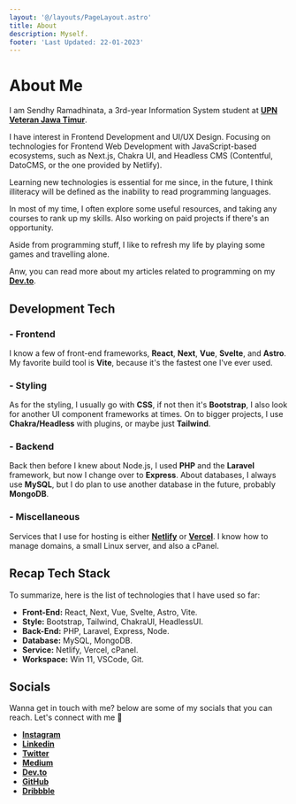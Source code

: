 ```yaml
---
layout: '@/layouts/PageLayout.astro'
title: About
description: Myself.
footer: 'Last Updated: 22-01-2023'
---
```



# About Me

I am Sendhy Ramadhinata, a 3rd-year Information System student at **[UPN Veteran Jawa Timur](https://www.upnjatim.ac.id)**.

I have interest in Frontend Development and  UI/UX Design. Focusing on technologies for Frontend Web Development with 
JavaScript-based ecosystems, such as Next.js, Chakra UI, and Headless CMS (Contentful, DatoCMS, or the one provided by Netlify).

Learning new technologies is essential for me since, in the future, I think illiteracy will be defined as the inability to read 
programming languages.

In most of my time, I often explore some useful resources, and taking any courses to rank up my skills. Also working 
on paid projects if there's an opportunity.

Aside from programming stuff, I like to refresh my life by playing some games and travelling alone.

Anw, you can read more about my articles related to programming on my **[Dev.to](https://dev.to/sendhyrama)**.

## Development Tech

### - Frontend

I know a few of front-end frameworks, **React**, **Next**, **Vue**, **Svelte**, and
**Astro**. My favorite build tool is **Vite**, because it's the fastest one I've
ever used.

### - Styling

As for the styling, I usually go with **CSS**, if not then it's **Bootstrap**,
I also look for another UI component frameworks at times. On to bigger projects,
I use **Chakra/Headless** with plugins, or maybe just **Tailwind**.

### - Backend

Back then before I knew about Node.js, I used **PHP** and the **Laravel**
framework, but now I change over to **Express**. About databases, I always use
**MySQL**, but I do plan to use another database in the future, probably
**MongoDB**.

### - Miscellaneous

Services that I use for hosting is either **[Netlify](https://netlify.com)**
or **[Vercel](https://vercel.com)**. I know how to manage domains,
a small Linux server, and also a cPanel.

## Recap Tech Stack

To summarize, here is the list of technologies that I have used so far:

- **Front-End:** React, Next, Vue, Svelte, Astro, Vite.
- **Style:** Bootstrap, Tailwind, ChakraUI, HeadlessUI.
- **Back-End:** PHP, Laravel, Express, Node.
- **Database:** MySQL, MongoDB.
- **Service:** Netlify, Vercel, cPanel.
- **Workspace:** Win 11, VSCode, Git.

## Socials

Wanna get in touch with me? below are some of my socials that you can reach. Let's connect with me 🤝

- **[Instagram](https://instagram.com/sendhyrama)**
- **[Linkedin](https://linkedin.com/in/sendhyrama)**
- **[Twitter](https://twitter.com/sendhyrama)**
- **[Medium](https://sendhyrama.medium.com/)**
- **[Dev.to](https://dev.to/sendhyrama)**
- **[GitHub](https://github.com/sendhyrama)**
- **[Dribbble](https://dribbble.com/sendhyrama)**